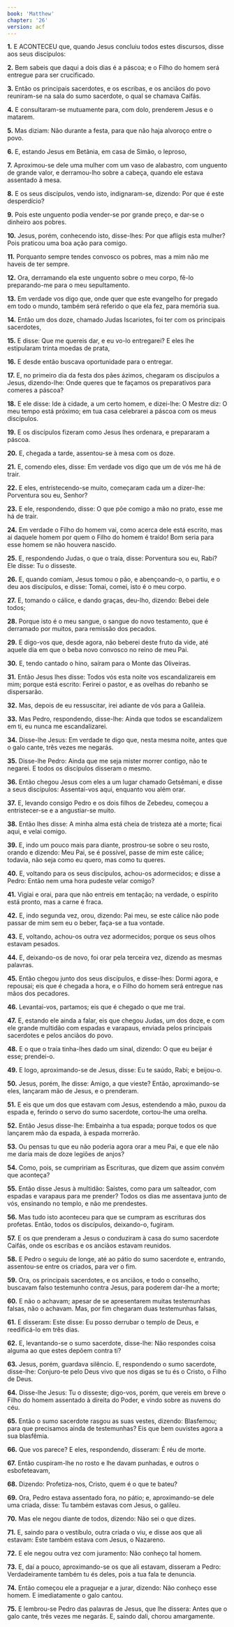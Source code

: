 ```yaml
---
book: 'Matthew'
chapter: '26'
version: acf
---
```


**1.** E ACONTECEU que, quando Jesus concluiu todos estes discursos, disse aos seus discípulos:

**2.** Bem sabeis que daqui a dois dias é a páscoa; e o Filho do homem será entregue para ser crucificado.

**3.** Então os principais sacerdotes, e os escribas, e os anciãos do povo reuniram-se na sala do sumo sacerdote, o qual se chamava Caifás.

**4.** E consultaram-se mutuamente para, com dolo, prenderem Jesus e o matarem.

**5.** Mas diziam: Não durante a festa, para que não haja alvoroço entre o povo.

**6.** E, estando Jesus em Betânia, em casa de Simão, o leproso,

**7.** Aproximou-se dele uma mulher com um vaso de alabastro, com unguento de grande valor, e derramou-lho sobre a cabeça, quando ele estava assentado à mesa.

**8.** E os seus discípulos, vendo isto, indignaram-se, dizendo: Por que é este desperdício?

**9.** Pois este unguento podia vender-se por grande preço, e dar-se o dinheiro aos pobres.

**10.** Jesus, porém, conhecendo isto, disse-lhes: Por que afligis esta mulher? Pois praticou uma boa ação para comigo.

**11.** Porquanto sempre tendes convosco os pobres, mas a mim não me haveis de ter sempre.

**12.** Ora, derramando ela este unguento sobre o meu corpo, fê-lo preparando-me para o meu sepultamento.

**13.** Em verdade vos digo que, onde quer que este evangelho for pregado em todo o mundo, também será referido o que ela fez, para memória sua.

**14.** Então um dos doze, chamado Judas Iscariotes, foi ter com os principais sacerdotes,

**15.** E disse: Que me quereis dar, e eu vo-lo entregarei? E eles lhe estipularam trinta moedas de prata,

**16.** E desde então buscava oportunidade para o entregar.

**17.** E, no primeiro dia da festa dos pães ázimos, chegaram os discípulos a Jesus, dizendo-lhe: Onde queres que te façamos os preparativos para comeres a páscoa?

**18.** E ele disse: Ide à cidade, a um certo homem, e dizei-lhe: O Mestre diz: O meu tempo está próximo; em tua casa celebrarei a páscoa com os meus discípulos.

**19.** E os discípulos fizeram como Jesus lhes ordenara, e prepararam a páscoa.

**20.** E, chegada a tarde, assentou-se à mesa com os doze.

**21.** E, comendo eles, disse: Em verdade vos digo que um de vós me há de trair.

**22.** E eles, entristecendo-se muito, começaram cada um a dizer-lhe: Porventura sou eu, Senhor?

**23.** E ele, respondendo, disse: O que põe comigo a mão no prato, esse me há de trair.

**24.** Em verdade o Filho do homem vai, como acerca dele está escrito, mas ai daquele homem por quem o Filho do homem é traído! Bom seria para esse homem se não houvera nascido.

**25.** E, respondendo Judas, o que o traía, disse: Porventura sou eu, Rabi? Ele disse: Tu o disseste.

**26.** E, quando comiam, Jesus tomou o pão, e abençoando-o, o partiu, e o deu aos discípulos, e disse: Tomai, comei, isto é o meu corpo.

**27.** E, tomando o cálice, e dando graças, deu-lho, dizendo: Bebei dele todos;

**28.** Porque isto é o meu sangue, o sangue do novo testamento, que é derramado por muitos, para remissão dos pecados.

**29.** E digo-vos que, desde agora, não beberei deste fruto da vide, até aquele dia em que o beba novo convosco no reino de meu Pai.

**30.** E, tendo cantado o hino, saíram para o Monte das Oliveiras.

**31.** Então Jesus lhes disse: Todos vós esta noite vos escandalizareis em mim; porque está escrito: Ferirei o pastor, e as ovelhas do rebanho se dispersarão.

**32.** Mas, depois de eu ressuscitar, irei adiante de vós para a Galileia.

**33.** Mas Pedro, respondendo, disse-lhe: Ainda que todos se escandalizem em ti, eu nunca me escandalizarei.

**34.** Disse-lhe Jesus: Em verdade te digo que, nesta mesma noite, antes que o galo cante, três vezes me negarás.

**35.** Disse-lhe Pedro: Ainda que me seja mister morrer contigo, não te negarei. E todos os discípulos disseram o mesmo.

**36.** Então chegou Jesus com eles a um lugar chamado Getsêmani, e disse a seus discípulos: Assentai-vos aqui, enquanto vou além orar.

**37.** E, levando consigo Pedro e os dois filhos de Zebedeu, começou a entristecer-se e a angustiar-se muito.

**38.** Então lhes disse: A minha alma está cheia de tristeza até a morte; ficai aqui, e velai comigo.

**39.** E, indo um pouco mais para diante, prostrou-se sobre o seu rosto, orando e dizendo: Meu Pai, se é possível, passe de mim este cálice; todavia, não seja como eu quero, mas como tu queres.

**40.** E, voltando para os seus discípulos, achou-os adormecidos; e disse a Pedro: Então nem uma hora pudeste velar comigo?

**41.** Vigiai e orai, para que não entreis em tentação; na verdade, o espírito está pronto, mas a carne é fraca.

**42.** E, indo segunda vez, orou, dizendo: Pai meu, se este cálice não pode passar de mim sem eu o beber, faça-se a tua vontade.

**43.** E, voltando, achou-os outra vez adormecidos; porque os seus olhos estavam pesados.

**44.** E, deixando-os de novo, foi orar pela terceira vez, dizendo as mesmas palavras.

**45.** Então chegou junto dos seus discípulos, e disse-lhes: Dormi agora, e repousai; eis que é chegada a hora, e o Filho do homem será entregue nas mãos dos pecadores.

**46.** Levantai-vos, partamos; eis que é chegado o que me trai.

**47.** E, estando ele ainda a falar, eis que chegou Judas, um dos doze, e com ele grande multidão com espadas e varapaus, enviada pelos principais sacerdotes e pelos anciãos do povo.

**48.** E o que o traía tinha-lhes dado um sinal, dizendo: O que eu beijar é esse; prendei-o.

**49.** E logo, aproximando-se de Jesus, disse: Eu te saúdo, Rabi; e beijou-o.

**50.** Jesus, porém, lhe disse: Amigo, a que vieste? Então, aproximando-se eles, lançaram mão de Jesus, e o prenderam.

**51.** E eis que um dos que estavam com Jesus, estendendo a mão, puxou da espada e, ferindo o servo do sumo sacerdote, cortou-lhe uma orelha.

**52.** Então Jesus disse-lhe: Embainha a tua espada; porque todos os que lançarem mão da espada, à espada morrerão.

**53.** Ou pensas tu que eu não poderia agora orar a meu Pai, e que ele não me daria mais de doze legiões de anjos?

**54.** Como, pois, se cumpririam as Escrituras, que dizem que assim convém que aconteça?

**55.** Então disse Jesus à multidão: Saístes, como para um salteador, com espadas e varapaus para me prender? Todos os dias me assentava junto de vós, ensinando no templo, e não me prendestes.

**56.** Mas tudo isto aconteceu para que se cumpram as escrituras dos profetas. Então, todos os discípulos, deixando-o, fugiram.

**57.** E os que prenderam a Jesus o conduziram à casa do sumo sacerdote Caifás, onde os escribas e os anciãos estavam reunidos.

**58.** E Pedro o seguiu de longe, até ao pátio do sumo sacerdote e, entrando, assentou-se entre os criados, para ver o fim.

**59.** Ora, os principais sacerdotes, e os anciãos, e todo o conselho, buscavam falso testemunho contra Jesus, para poderem dar-lhe a morte;

**60.** E não o achavam; apesar de se apresentarem muitas testemunhas falsas, não o achavam. Mas, por fim chegaram duas testemunhas falsas,

**61.** E disseram: Este disse: Eu posso derrubar o templo de Deus, e reedificá-lo em três dias.

**62.** E, levantando-se o sumo sacerdote, disse-lhe: Não respondes coisa alguma ao que estes depõem contra ti?

**63.** Jesus, porém, guardava silêncio. E, respondendo o sumo sacerdote, disse-lhe: Conjuro-te pelo Deus vivo que nos digas se tu és o Cristo, o Filho de Deus.

**64.** Disse-lhe Jesus: Tu o disseste; digo-vos, porém, que vereis em breve o Filho do homem assentado à direita do Poder, e vindo sobre as nuvens do céu.

**65.** Então o sumo sacerdote rasgou as suas vestes, dizendo: Blasfemou; para que precisamos ainda de testemunhas? Eis que bem ouvistes agora a sua blasfêmia.

**66.** Que vos parece? E eles, respondendo, disseram: É réu de morte.

**67.** Então cuspiram-lhe no rosto e lhe davam punhadas, e outros o esbofeteavam,

**68.** Dizendo: Profetiza-nos, Cristo, quem é o que te bateu?

**69.** Ora, Pedro estava assentado fora, no pátio; e, aproximando-se dele uma criada, disse: Tu também estavas com Jesus, o galileu.

**70.** Mas ele negou diante de todos, dizendo: Não sei o que dizes.

**71.** E, saindo para o vestíbulo, outra criada o viu, e disse aos que ali estavam: Este também estava com Jesus, o Nazareno.

**72.** E ele negou outra vez com juramento: Não conheço tal homem.

**73.** E, daí a pouco, aproximando-se os que ali estavam, disseram a Pedro: Verdadeiramente também tu és deles, pois a tua fala te denuncia.

**74.** Então começou ele a praguejar e a jurar, dizendo: Não conheço esse homem. E imediatamente o galo cantou.

**75.** E lembrou-se Pedro das palavras de Jesus, que lhe dissera: Antes que o galo cante, três vezes me negarás. E, saindo dali, chorou amargamente.

